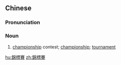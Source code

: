 {{also|锦标赛}}
==Chinese==
{{zh-forms|s=锦标赛|type=21}}

===Pronunciation===
{{zh-pron
|m=jǐnbiāosài
|c=gam2 biu1 coi3
|cat=n
}}

===Noun===
{{zh-noun}}

# [[championship]] contest; [[championship]]; [[tournament]]

[[hu:錦標賽]]
[[zh:錦標賽]]
